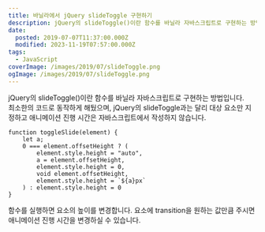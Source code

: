 ```yaml
---
title: 바닐라에서 jQuery slideToggle 구현하기
description: jQuery의 slideToggle()이란 함수를 바닐라 자바스크립트로 구현하는 방법입니다.최소한의 코드로 동작하게 해뒀으며, jQuery의 slideToggle과는 달리 대상 요소만 지정하고 애니메이션 진행 시간은 자바스크립트에서 작성하지 않습니다.
date:
  posted: 2019-07-07T11:37:00.000Z
  modified: 2023-11-19T07:57:00.000Z
tags:
  - JavaScript
coverImage: /images/2019/07/slideToggle.png
ogImage: /images/2019/07/slideToggle.png
---
```


jQuery의 slideToggle()이란 함수를 바닐라 자바스크립트로 구현하는 방법입니다.  
최소한의 코드로 동작하게 해뒀으며, jQuery의 slideToggle과는 달리 대상 요소만 지정하고 애니메이션 진행 시간은 자바스크립트에서 작성하지 않습니다.

```
function toggleSlide(element) {
    let a;
    0 === element.offsetHeight ? (
        element.style.height = "auto",
        a = element.offsetHeight,
        element.style.height = 0,
        void element.offsetHeight,
        element.style.height = `${a}px`
    ) : element.style.height = 0
}

```

함수를 실행하면 요소의 높이를 변경합니다. 요소에 transition을 원하는 값만큼 주시면 애니메이션 진행 시간을 변경하실 수 있습니다.